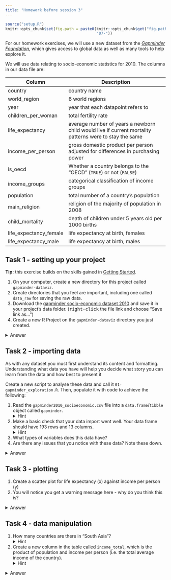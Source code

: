 ```yaml
---
title: "Homework before session 3"
---
```


```r
source("setup.R")
knitr::opts_chunk$set(fig.path = paste0(knitr::opts_chunk$get("fig.path"),
                                        "07-"))
```


For our homework exercises, we will use a new dataset from the [_Gapminder Foundation_](https://www.gapminder.org/), 
which gives access to global data as well as many tools to help explore it.

We will use data relating to socio-economic statistics for 2010. 
The columns in our data file are:

| Column                       | Description                                                                                                                     |
|-----------------------------|---------------------------------------------------------------------------------------------------------------------------------|
| country                     | country name                                                                                                                    |
| world_region                | 6 world regions                                                                                                                 |
| year                        | year that each datapoint refers to                                                                                               |
| children_per_woman          | total fertility rate                                                                                                            |
| life_expectancy             | average number of years a newborn child would live if current mortality patterns were to stay the same                          |
| income_per_person           | gross domestic product per person adjusted for differences in purchasing power                                                  |
| is_oecd       | Whether a country belongs to the “OECD” (`TRUE`) or not (`FALSE`)                                                                                                       |
| income_groups               | categorical classification of income groups                                                                                     |
| population             | total number of a country's population                                                                                                 |
| main_religion               | religion of the majority of population in 2008                                                                                  |
| child_mortality             | death of children under 5 years old per 1000 births                                                                             |
| life_expectancy_female      | life expectancy at birth, females                                                                                               |
| life_expectancy_male        | life expectancy at birth, males                                                                                                 |


## Task 1 - setting up your project

:::note
**Tip:** this exercise builds on the skills gained in [Getting Started](00-getting-started.html).
:::

1. On your computer, create a new directory for this project called `gapminder-dataviz`.
1. Create directories that you feel are important, including one called `data_raw` for saving the raw data.
1. Download the [gapminder socio-economic dataset 2010](https://github.com/tavareshugo/r-eda-gapminder/raw/gh-pages/_episodes_rmd/data/raw/gapminder2010_socioeconomic.csv)
and save it in your project's data folder. 
(<kbd>right-click</kbd> the file link and choose "Save link as...")
1. Create a new R Project on the `gapminder-dataviz` directory you just created.


<details><summary>Answer</summary>

We create a new directory as well as sub-directories, shown here schematically:

```
gapminder-dataviz
 |_ data_raw
 |_ data_processed
 |_ fig_output
 |_ scripts
```

We use `data_raw` to save the data file that we download with the link provided. 

Finally, we create an R project on this directory:

1. Start RStudio.
2. Under the <kbd>File</kbd> menu, click on <kbd>New Project</kbd>. Choose <kbd>Existing Directory</kbd>.
3. Hit the <kbd>Browse...</kbd> button to go to the folder named `gapminder-dataviz` that we've just created.
4. Click on <kbd>Create Project</kbd>.

RStudio should refresh itself and then indicate that the _working directory_ has been set to the new folder. 
For example, you can run the command `getwd()` on the console to confirm that this is the case.
 
</details>


## Task 2 - importing data

As with any dataset you must first understand its content and formatting.
Understanding what data you have will help you decide what story you can learn from the data and how best to present it

Create a new script to analyse these data and call it `01-gapminder_exploration.R`. 
Then, populate it with code to achieve the following:

1. Read the `gapminder2010_socioeconomic.csv` file into a `data.frame`/`tibble` object 
called `gapminder`. <details><summary>Hint</summary>Use the `read_csv()` function. Remember to first load the `tidyverse` package with `library(tidyverse)`.</details>
1. Make a basic check that your data import went well. Your data frame should have 
193 rows and 13 columns. <details><summary>Hint</summary>Use functions such as `nrow()`, `ncol()`, `summary()` and `str()` to check data integrity.</details>
1. What types of variables does this data have?
1. Are there any issues that you notice with these data? Note these down. 

<details><summary>Answer</summary>

We can read our data as follows:

```r
library(tidyverse)

gapminder <- read_csv("data_raw/gapminder2010_socioeconomic.csv")
```

To examine the contents of the data.frame we can use several functions, for example, to get the number of rows and columns:

```r
ncol(gapminder) # number of columns in the data.frame
nrow(gapminder) # number of rows in the data.frame
```

The `str()` function gives a more comprehensive view of the contents of the data.frame, including the number of rows and columns as well as the type of variable each columns was imported as by R:

```r
str(gapminder)
```

The summary function is also very useful as it gives a quick overview of the types of variables as well as average and quantiles for numeric data:

```r
summary(gapminder)
```

The types of variables we have are:

- nominal (categorical variable with no order): for example `country` and `world_region`
- ordinal (categorical variable with order): for example `income_groups`
- binary (categorical variable with two mutually exclusive values): `is_oecd`
- continuous (numerical variable with any values): for example `income_per_person` or `life_expectancy`
- discrete (numerical variable with limited values only): for example `year`

From the output of the summary function, we can notice a few issues with these data:

- Some `life_expectancy_male` values are invalid == -999.
- `life_expectancy_female` was imported as a character variable, but should be numeric.
- Some missing data - this is almost always expected in large datasets. 

If we look at the top few rows of the table:

```r
head(gapminder)
```

We can see that `life_expectancy_female` is showing the value "-" in the 4th row of data. 
Probably the person recording these data encoded missing values with the "-" symbol, but the `read_csv()` function did not recognise this as missing data. 
The default is to consider _empty_ cells as missing data and so we should correct this in the dataset to make sure **all missing values are encoded in the same way**.

There are a few other issues in the `main_religion` column, which were a little harder to detect. 
If we look at the unique values of this column, we will notice different spellings/formats for some of its values:

```r
# check unique values in a column
unique(gapminder$main_religion)
```

These types of spelling mistakes are very common and it's important to be aware that R would consider "muslim" and "Muslim" to be different words (due to the case-sensitivity). 

</details>


## Task 3 - plotting

1. Create a scatter plot for life expectancy (x) against income per person (y)
1. You will notice you get a warning message here - why do you think this is?

<details><summary>Answer</summary>

```r
ggplot(data = gapminder, 
       mapping = aes(x = life_expectancy, y = income_per_person)) +
  geom_point()
```

The warning message we get is because 6 of the rows in the data frame do not have life_expectancy information (they are `NA` missing data).

If it was a key variable for your analysis you might have wanted to remove those individuals with missing data. 
In this case, we don't mind having these missing data, so we can carry on with our analysis. 

Note that 'Warning messages' are simply that - a warning, not an error. 
They are very helpful and always worth reading.
  
</details>


## Task 4 - data manipulation

1. How many countries are there in "South Asia"? <details><summary>Hint</summary>Use the `filter()` function to subset the table to retain only rows where `world_region == "south_asia"`.</details>
1. Create a new column in the table called `income_total`, which is the product of population and income per person (i.e. the total average income of the country). <details><summary>Hint</summary>Use the `mutate()` function to create a new column.</details>

<details><summary>Answer</summary>

To identify countries in South Asia, we can use the following:

```r
gapminder %>% 
  filter(world_region == "south_asia")
```

From the output we can see this table has 8 rows, therefore 8 countries in this part of the world. 

To create the new column we can use the `mutate()` function, as such:

```r
gapminder %>% 
  mutate(income_total = population*income_per_person)
```

If we wanted to save this in our table, we need to update the object, using the `<-` assignment:

```r
gapminder <- gapminder %>% 
  mutate(income_total = population*income_per_person)
```

</details>
